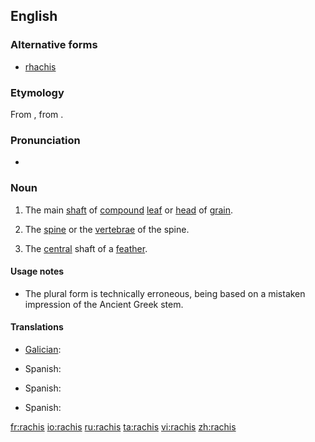 ==English==
{{wikipedia}}

===Alternative forms===
* [[rhachis]]

===Etymology===
From {{NL.}}, from {{etyl|grc}} {{term|ῥάχις||spine, ridge|sc=polytonic}}.

===Pronunciation===
* {{a|UK|US}} {{IPA|/ˈɹeɪkɪs/}}

===Noun===
{{en-noun|rachises|pl2=rachides}}

# {{botany}} The main [[shaft]] of [[compound]] [[leaf]] or [[head]] of [[grain]].
# {{context|zoology|anatomy}} The [[spine]] or the [[vertebrae]] of the spine.
# {{ornithology}} The [[central]] shaft of a [[feather]].

====Usage notes====
* The plural form {{term|rachides}} is technically erroneous, being based on a mistaken impression of the Ancient Greek stem.

====Translations====
{{trans-top|main shaft of a compound leaf or head of grain}}
* [[Galician]]: {{t|gl|raque|m}}
{{trans-mid}}
* Spanish: {{t|es|raquis|m}}
{{trans-bottom}}

{{trans-top|spine}}
* Spanish: {{t|es|raquis|m}}
{{trans-mid}}
{{trans-bottom}}

{{trans-top|central shaft of a feather}}
* Spanish: {{t|es|raquis|m}}
{{trans-mid}}
{{trans-bottom}}

[[fr:rachis]]
[[io:rachis]]
[[ru:rachis]]
[[ta:rachis]]
[[vi:rachis]]
[[zh:rachis]]
